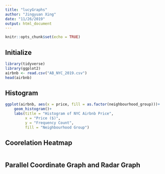 ```yaml
---
title: "lucyGraphs"
author: "Jingyuan Xing"
date: "11/26/2019"
output: html_document
---
```


```r
knitr::opts_chunk$set(echo = TRUE)
```

## Initialize

```r
library(tidyverse)
library(ggplot2)
airbnb <- read.csv("AB_NYC_2019.csv")
head(airbnb)
```

## Histogram

```r
ggplot(airbnb, aes(x = price, fill = as.factor(neighbourhood_group)))+
    geom_histogram()+
    labs(title = "Histogram of NYC Airbnb Price",
         x = "Price ($)",
         y = "Frequency Count",
         fill = "Neighbourhood Group")
```

## Coorelation Heatmap

```r

```

## Parallel Coordinate Graph and Radar Graph

```r

```




